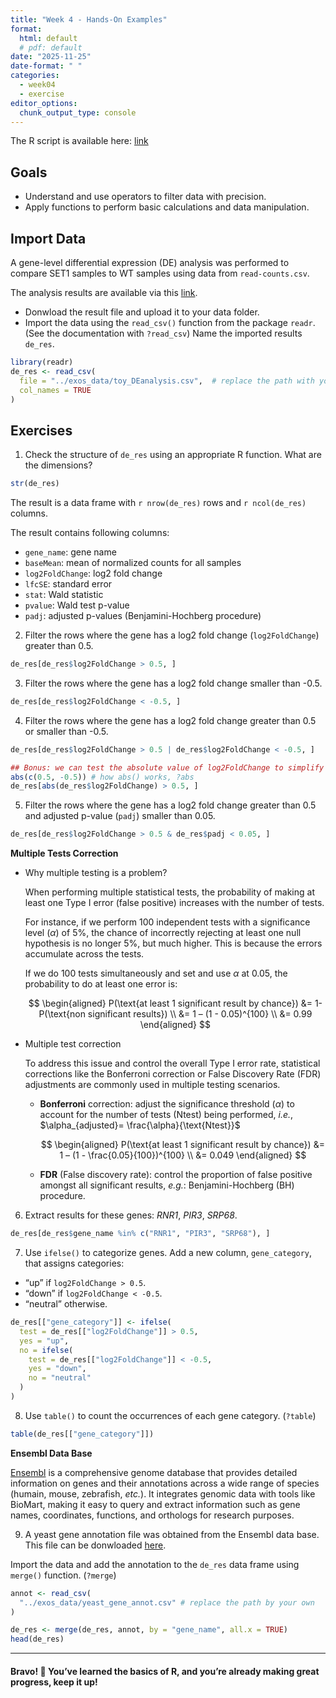 ```yaml
---
title: "Week 4 - Hands-On Examples"
format: 
  html: default
  # pdf: default
date: "2025-11-25"
date-format: " "
categories: 
  - week04
  - exercise
editor_options: 
  chunk_output_type: console
---
```


The R script is available here:
[link](https://raw.githubusercontent.com/InforBio/ioc-r-2026/refs/heads/main/ioc_r/week04/r_w04_exos.R){target='_blank'}

## Goals

- Understand and use operators to filter data with precision.
- Apply functions to perform basic calculations and data manipulation.

## Import Data

A gene-level differential expression (DE) analysis was performed to compare SET1 samples to WT samples using data from `read-counts.csv`.

The analysis results are available via this [link](https://raw.githubusercontent.com/InforBio/ioc-r-2026/refs/heads/main/ioc_r/exos_data/toy_DEanalysis.csv){target='_blank'}.

- Donwload the result file and upload it to your data folder.
- Import the data using the `read_csv()` function from the package `readr`.
(See the documentation with `?read_csv`) 
Name the imported results `de_res`.

```r
library(readr)
de_res <- read_csv(
  file = "../exos_data/toy_DEanalysis.csv",  # replace the path with your own
  col_names = TRUE
)
```


## Exercises

1. Check the structure of `de_res` using an appropriate R function. What are the dimensions?

```r
str(de_res)
```

The result is a data frame with `r nrow(de_res)` rows and `r ncol(de_res)` columns.

The result contains following columns:

- `gene_name`: gene name
- `baseMean`: mean of normalized counts for all samples
- `log2FoldChange`: log2 fold change
- `lfcSE`: standard error
- `stat`: Wald statistic
- `pvalue`: Wald test p-value
- `padj`: adjusted p-values (Benjamini-Hochberg procedure)

2. Filter the rows where the gene has a log2 fold change (`log2FoldChange`) greater than 0.5.

```r
de_res[de_res$log2FoldChange > 0.5, ]
```

3. Filter the rows where the gene has a log2 fold change smaller than -0.5.

```r
de_res[de_res$log2FoldChange < -0.5, ]
```

4. Filter the rows where the gene has a log2 fold change greater than 0.5 or smaller than -0.5.

```r
de_res[de_res$log2FoldChange > 0.5 | de_res$log2FoldChange < -0.5, ]

## Bonus: we can test the absolute value of log2FoldChange to simplify condition
abs(c(0.5, -0.5)) # how abs() works, ?abs
de_res[abs(de_res$log2FoldChange) > 0.5, ]
```

5. Filter the rows where the gene has a log2 fold change greater than 0.5 and adjusted p-value (`padj`) smaller than 0.05.

```r
de_res[de_res$log2FoldChange > 0.5 & de_res$padj < 0.05, ]
```

::: {.callout-note title="Stats Time!"}
**Multiple Tests Correction**

<ul>
<li>Why multiple testing is a problem?

When performing multiple statistical tests,
the probability of making at least one Type I error (false positive) increases
with the number of tests.

For instance, if we perform 100 independent tests with a significance level ($\alpha$) of 5%,
the chance of incorrectly rejecting at least one null hypothesis is no longer 5%, but much higher. This is because the errors accumulate across the tests.

If we do 100 tests simultaneously and set and use $\alpha$ at 0.05,
the probability to do at least one error is:

$$
\begin{aligned}
P(\text{at least 1 significant result by chance}) &= 1- P(\text{non significant results}) \\
&= 1 – (1 - 0.05)^{100} \\
&= 0.99
\end{aligned}
$$

</li>

<li>Multiple test correction

To address this issue and control the overall Type I error rate,
statistical corrections like the Bonferroni correction or
False Discovery Rate (FDR) adjustments are commonly used in multiple testing scenarios.

  <ul>
    <li> **Bonferroni** correction: adjust the significance threshold ($\alpha$) to account for the number of tests (Ntest) being performed, *i.e.*, $\alpha_{adjusted}= \frac{\alpha}{\text{Ntest}}$</li>
  <p>
$$
\begin{aligned}
P(\text{at least 1 significant result by chance}) &= 1 – (1 - \frac{0.05}{100})^{100} \\
&= 0.049
\end{aligned}
$$
  </p>
    <li> **FDR** (False discovery rate): control the proportion of false positive amongst all significant results, *e.g.*: Benjamini-Hochberg (BH) procedure.</li>
  </ul>
  </li>
</ul>

:::

6. Extract results for these genes: *RNR1*, *PIR3*, *SRP68*.

```r
de_res[de_res$gene_name %in% c("RNR1", "PIR3", "SRP68"), ]
```

7. Use `ifelse()` to categorize genes. 
Add a new column, `gene_category`, that assigns categories:

- "up" if `log2FoldChange > 0.5`.
- "down" if `log2FoldChange < -0.5`.
- "neutral" otherwise.

```r
de_res[["gene_category"]] <- ifelse(
  test = de_res[["log2FoldChange"]] > 0.5,
  yes = "up",
  no = ifelse(
    test = de_res[["log2FoldChange"]] < -0.5,
    yes = "down",
    no = "neutral"
  )
)
```

8. Use `table()` to count the occurrences of each gene category. (`?table`)

```r
table(de_res[["gene_category"]])
```

::: {.callout-note}
**Ensembl Data Base**

[Ensembl](http://www.ensembl.org/index.html){target='_blank'}
is a comprehensive genome database that provides detailed information on genes and
their annotations across a wide range of species (humain, mouse, zebrafish, *etc.*).
It integrates genomic data with tools like BioMart,
making it easy to query and extract information such as gene names, coordinates, functions,
and orthologs for research purposes.
:::

9. A yeast gene annotation file was obtained from the Ensembl data base.
This file can be donwloaded [here](https://raw.githubusercontent.com/InforBio/ioc-r-2026/refs/heads/main/ioc_r/exos_data/yeast_gene_annot.csv){target='_blank'}.

Import the data and add the annotation to the `de_res` data frame using `merge()` function. (`?merge`)

```r
annot <- read_csv(
  "../exos_data/yeast_gene_annot.csv" # replace the path by your own
)

de_res <- merge(de_res, annot, by = "gene_name", all.x = TRUE)
head(de_res)
```


---

#### Bravo! 🎉 You've learned the basics of R, and you're already making great progress, keep it up!



